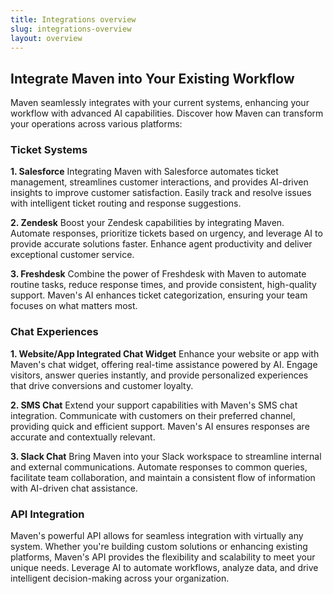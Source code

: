 ```yaml
---
title: Integrations overview
slug: integrations-overview
layout: overview
---
```

## Integrate Maven into Your Existing Workflow

Maven seamlessly integrates with your current systems, enhancing your workflow with advanced AI capabilities. Discover how Maven can transform your operations across various platforms:

### Ticket Systems

**1. Salesforce**
Integrating Maven with Salesforce automates ticket management, streamlines customer interactions, and provides AI-driven insights to improve customer satisfaction. Easily track and resolve issues with intelligent ticket routing and response suggestions.

**2. Zendesk**
Boost your Zendesk capabilities by integrating Maven. Automate responses, prioritize tickets based on urgency, and leverage AI to provide accurate solutions faster. Enhance agent productivity and deliver exceptional customer service.

**3. Freshdesk**
Combine the power of Freshdesk with Maven to automate routine tasks, reduce response times, and provide consistent, high-quality support. Maven's AI enhances ticket categorization, ensuring your team focuses on what matters most.

### Chat Experiences

**1. Website/App Integrated Chat Widget**
Enhance your website or app with Maven's chat widget, offering real-time assistance powered by AI. Engage visitors, answer queries instantly, and provide personalized experiences that drive conversions and customer loyalty.

**2. SMS Chat**
Extend your support capabilities with Maven's SMS chat integration. Communicate with customers on their preferred channel, providing quick and efficient support. Maven's AI ensures responses are accurate and contextually relevant.

**3. Slack Chat**
Bring Maven into your Slack workspace to streamline internal and external communications. Automate responses to common queries, facilitate team collaboration, and maintain a consistent flow of information with AI-driven chat assistance.

### API Integration

Maven's powerful API allows for seamless integration with virtually any system. Whether you're building custom solutions or enhancing existing platforms, Maven's API provides the flexibility and scalability to meet your unique needs. Leverage AI to automate workflows, analyze data, and drive intelligent decision-making across your organization.
